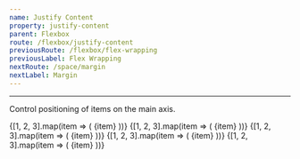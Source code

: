 ```yaml
---
name: Justify Content
property: justify-content
parent: Flexbox
route: /flexbox/justify-content
previousRoute: /flexbox/flex-wrapping
previousLabel: Flex Wrapping
nextRoute: /space/margin
nextLabel: Margin
---
```


<UtilityInfo pattern="justify-{start|center|end|around|between}" />

---

Control positioning of items on the main axis.

<Grid minWidth="175px">
  <InfoBox caption="Start" pattern="justify-start">
    <Box className="flex justify-start bg-gray-200 p-1 rounded">
      {[1, 2, 3].map(item => (
        <Box
          key={`flex-justify-start-${item}`}
          className="text-sm bold flex items-center justify-center bg-gray-500 rounded-sm text-gray-100 h-8 w-8 m-1"
        >
          {item}
        </Box>
      ))}
    </Box>
  </InfoBox>
  <InfoBox caption="Center" pattern="justify-center">
    <Box className="flex justify-center bg-gray-200 p-1 rounded">
      {[1, 2, 3].map(item => (
        <Box
          key={`flex-justify-center-${item}`}
          className="text-sm bold flex items-center justify-center bg-gray-500 rounded-sm text-gray-100 h-8 w-8 m-1"
        >
          {item}
        </Box>
      ))}
    </Box>
  </InfoBox>
  <InfoBox caption="End" pattern="justify-end">
    <Box className="flex justify-end bg-gray-200 p-1 rounded">
      {[1, 2, 3].map(item => (
        <Box
          key={`flex-justify-end-${item}`}
          className="text-sm bold flex items-center justify-center bg-gray-500 rounded-sm text-gray-100 h-8 w-8 m-1"
        >
          {item}
        </Box>
      ))}
    </Box>
  </InfoBox>
  <InfoBox caption="Space Around" pattern="justify-around">
    <Box className="flex justify-around bg-gray-200 p-1 rounded">
      {[1, 2, 3].map(item => (
        <Box
          key={`flex-justify-around-${item}`}
          className="text-sm bold flex items-center justify-center bg-gray-500 rounded-sm text-gray-100 h-8 w-8 m-1"
        >
          {item}
        </Box>
      ))}
    </Box>
  </InfoBox>
  <InfoBox caption="Space Between" pattern="justify-between">
    <Box className="flex justify-between bg-gray-200 p-1 rounded">
      {[1, 2, 3].map(item => (
        <Box
          key={`flex-justify-between-${item}`}
          className="text-sm bold flex items-center justify-center bg-gray-500 rounded-sm text-gray-100 h-8 w-8 m-1"
        >
          {item}
        </Box>
      ))}
    </Box>
  </InfoBox>
</Grid>

